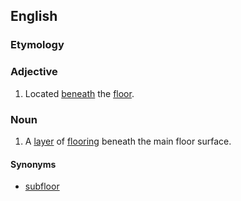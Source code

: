 ==English==

===Etymology===
{{prefix|under|floor|lang=en}}

===Adjective===
{{en-adj|-}}

# Located [[beneath]] the [[floor]].

===Noun===
{{en-noun}}

# A [[layer]] of [[flooring]] beneath the main floor surface.

====Synonyms====
* [[subfloor]]